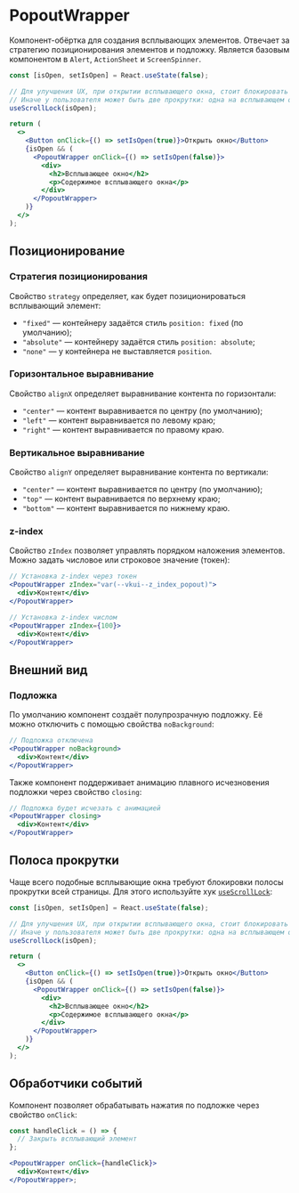 <Overview>

# PopoutWrapper

Компонент-обёртка для создания всплывающих элементов. Отвечает за стратегию позиционирования элементов и подложку.
Является базовым компонентом в `Alert`, `ActionSheet` и `ScreenSpinner`.

</Overview>

```jsx
const [isOpen, setIsOpen] = React.useState(false);

// Для улучшения UX, при открытии всплывающего окна, стоит блокировать прокрутку страницы.
// Иначе у пользователя может быть две прокрутки: одна на всплывающем окне, вторая за ним.
useScrollLock(isOpen);

return (
  <>
    <Button onClick={() => setIsOpen(true)}>Открыть окно</Button>
    {isOpen && (
      <PopoutWrapper onClick={() => setIsOpen(false)}>
        <div>
          <h2>Всплывающее окно</h2>
          <p>Содержимое всплывающего окна</p>
        </div>
      </PopoutWrapper>
    )}
  </>
);
```

## Позиционирование

### Стратегия позиционирования

Свойство `strategy` определяет, как будет позиционироваться всплывающий элемент:

- `"fixed"` — контейнеру задаётся стиль `position: fixed` (по умолчанию);
- `"absolute"` — контейнеру задаётся стиль `position: absolute`;
- `"none"` — у контейнера не выставляется `position`.

### Горизонтальное выравнивание

Свойство `alignX` определяет выравнивание контента по горизонтали:

- `"center"` — контент выравнивается по центру (по умолчанию);
- `"left"` — контент выравнивается по левому краю;
- `"right"` — контент выравнивается по правому краю.

### Вертикальное выравнивание

Свойство `alignY` определяет выравнивание контента по вертикали:

- `"center"` — контент выравнивается по центру (по умолчанию);
- `"top"` — контент выравнивается по верхнему краю;
- `"bottom"` — контент выравнивается по нижнему краю.

### z-index

Свойство `zIndex` позволяет управлять порядком наложения элементов. Можно задать числовое или строковое значение (токен):

```jsx
// Установка z-index через токен
<PopoutWrapper zIndex="var(--vkui--z_index_popout)">
  <div>Контент</div>
</PopoutWrapper>

// Установка z-index числом
<PopoutWrapper zIndex={100}>
  <div>Контент</div>
</PopoutWrapper>
```

## Внешний вид

### Подложка

По умолчанию компонент создаёт полупрозрачную подложку. Её можно отключить с помощью свойства `noBackground`:

```jsx
// Подложка отключена
<PopoutWrapper noBackground>
  <div>Контент</div>
</PopoutWrapper>
```

Также компонент поддерживает анимацию плавного исчезновения подложки через свойство `closing`:

```jsx
// Подложка будет исчезать с анимацией
<PopoutWrapper closing>
  <div>Контент</div>
</PopoutWrapper>
```

## Полоса прокрутки

Чаще всего подобные всплывающие окна требуют блокировки полосы прокрутки всей страницы.
Для этого используйте хук [`useScrollLock`](/components/use-scroll-lock):

```jsx
const [isOpen, setIsOpen] = React.useState(false);

// Для улучшения UX, при открытии всплывающего окна, стоит блокировать прокрутку страницы.
// Иначе у пользователя может быть две прокрутки: одна на всплывающем окне, вторая за ним.
useScrollLock(isOpen);

return (
  <>
    <Button onClick={() => setIsOpen(true)}>Открыть окно</Button>
    {isOpen && (
      <PopoutWrapper onClick={() => setIsOpen(false)}>
        <div>
          <h2>Всплывающее окно</h2>
          <p>Содержимое всплывающего окна</p>
        </div>
      </PopoutWrapper>
    )}
  </>
);
```

## Обработчики событий

Компонент позволяет обрабатывать нажатия по подложке через свойство `onClick`:

```jsx
const handleClick = () => {
  // Закрыть всплывающий элемент
};

<PopoutWrapper onClick={handleClick}>
  <div>Контент</div>
</PopoutWrapper>;
```
